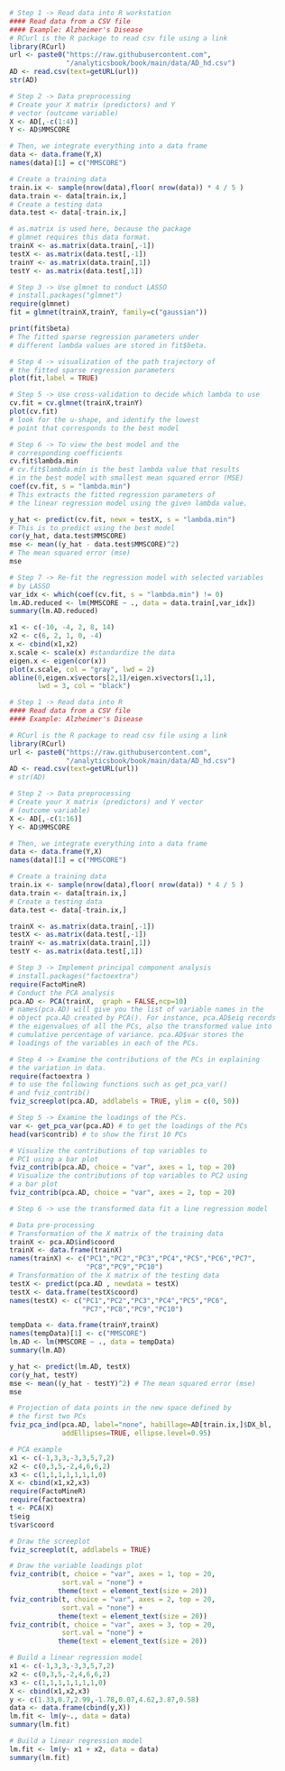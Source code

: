 
\chapter{Chapter 8: Scalability \newline \textit{LASSO \& PCA}}


```r
# Step 1 -> Read data into R workstation
#### Read data from a CSV file
#### Example: Alzheimer's Disease
# RCurl is the R package to read csv file using a link
library(RCurl)
url <- paste0("https://raw.githubusercontent.com",
              "/analyticsbook/book/main/data/AD_hd.csv")
AD <- read.csv(text=getURL(url))
str(AD)
```


```r
# Step 2 -> Data preprocessing
# Create your X matrix (predictors) and Y 
# vector (outcome variable)
X <- AD[,-c(1:4)]
Y <- AD$MMSCORE

# Then, we integrate everything into a data frame
data <- data.frame(Y,X)
names(data)[1] = c("MMSCORE")

# Create a training data
train.ix <- sample(nrow(data),floor( nrow(data)) * 4 / 5 )
data.train <- data[train.ix,]
# Create a testing data
data.test <- data[-train.ix,]

# as.matrix is used here, because the package 
# glmnet requires this data format.
trainX <- as.matrix(data.train[,-1])
testX <- as.matrix(data.test[,-1])
trainY <- as.matrix(data.train[,1])
testY <- as.matrix(data.test[,1])
```


```r
# Step 3 -> Use glmnet to conduct LASSO
# install.packages("glmnet")
require(glmnet)
fit = glmnet(trainX,trainY, family=c("gaussian"))

print(fit$beta) 
# The fitted sparse regression parameters under 
# different lambda values are stored in fit$beta.
```


```r
# Step 4 -> visualization of the path trajectory of 
# the fitted sparse regression parameters
plot(fit,label = TRUE)
```


```r
# Step 5 -> Use cross-validation to decide which lambda to use
cv.fit = cv.glmnet(trainX,trainY)
plot(cv.fit) 
# look for the u-shape, and identify the lowest 
# point that corresponds to the best model
```


```r
# Step 6 -> To view the best model and the 
# corresponding coefficients
cv.fit$lambda.min 
# cv.fit$lambda.min is the best lambda value that results 
# in the best model with smallest mean squared error (MSE)
coef(cv.fit, s = "lambda.min") 
# This extracts the fitted regression parameters of 
# the linear regression model using the given lambda value.

y_hat <- predict(cv.fit, newx = testX, s = "lambda.min") 
# This is to predict using the best model
cor(y_hat, data.test$MMSCORE)
mse <- mean((y_hat - data.test$MMSCORE)^2) 
# The mean squared error (mse)
mse
```


```r
# Step 7 -> Re-fit the regression model with selected variables 
# by LASSO
var_idx <- which(coef(cv.fit, s = "lambda.min") != 0)
lm.AD.reduced <- lm(MMSCORE ~ ., data = data.train[,var_idx])
summary(lm.AD.reduced)
```


```r
x1 <- c(-10, -4, 2, 8, 14)
x2 <- c(6, 2, 1, 0, -4)
x <- cbind(x1,x2)
x.scale <- scale(x) #standardize the data
eigen.x <- eigen(cor(x))
plot(x.scale, col = "gray", lwd = 2)
abline(0,eigen.x$vectors[2,1]/eigen.x$vectors[1,1],
       lwd = 3, col = "black")
```


```r
# Step 1 -> Read data into R
#### Read data from a CSV file
#### Example: Alzheimer's Disease

# RCurl is the R package to read csv file using a link
library(RCurl)
url <- paste0("https://raw.githubusercontent.com",
              "/analyticsbook/book/main/data/AD_hd.csv")
AD <- read.csv(text=getURL(url))
# str(AD)
```


```r
# Step 2 -> Data preprocessing
# Create your X matrix (predictors) and Y vector 
# (outcome variable)
X <- AD[,-c(1:16)]
Y <- AD$MMSCORE

# Then, we integrate everything into a data frame
data <- data.frame(Y,X)
names(data)[1] = c("MMSCORE")

# Create a training data 
train.ix <- sample(nrow(data),floor( nrow(data)) * 4 / 5 )
data.train <- data[train.ix,]
# Create a testing data 
data.test <- data[-train.ix,]

trainX <- as.matrix(data.train[,-1])
testX <- as.matrix(data.test[,-1])
trainY <- as.matrix(data.train[,1])
testY <- as.matrix(data.test[,1])
```


```r
# Step 3 -> Implement principal component analysis
# install.packages("factoextra")
require(FactoMineR)
# Conduct the PCA analysis
pca.AD <- PCA(trainX,  graph = FALSE,ncp=10) 
# names(pca.AD) will give you the list of variable names in the
# object pca.AD created by PCA(). For instance, pca.AD$eig records
# the eigenvalues of all the PCs, also the transformed value into 
# cumulative percentage of variance. pca.AD$var stores the 
# loadings of the variables in each of the PCs.
```


```r
# Step 4 -> Examine the contributions of the PCs in explaining 
# the variation in data.
require(factoextra ) 
# to use the following functions such as get_pca_var() 
# and fviz_contrib()
fviz_screeplot(pca.AD, addlabels = TRUE, ylim = c(0, 50))
```


```r
# Step 5 -> Examine the loadings of the PCs.
var <- get_pca_var(pca.AD) # to get the loadings of the PCs
head(var$contrib) # to show the first 10 PCs

# Visualize the contributions of top variables to 
# PC1 using a bar plot
fviz_contrib(pca.AD, choice = "var", axes = 1, top = 20)
# Visualize the contributions of top variables to PC2 using 
# a bar plot
fviz_contrib(pca.AD, choice = "var", axes = 2, top = 20)
```


```r
# Step 6 -> use the transformed data fit a line regression model

# Data pre-processing
# Transformation of the X matrix of the training data
trainX <- pca.AD$ind$coord 
trainX <- data.frame(trainX)
names(trainX) <- c("PC1","PC2","PC3","PC4","PC5","PC6","PC7",
                   "PC8","PC9","PC10")
# Transformation of the X matrix of the testing data
testX <- predict(pca.AD , newdata = testX) 
testX <- data.frame(testX$coord)
names(testX) <- c("PC1","PC2","PC3","PC4","PC5","PC6",
                  "PC7","PC8","PC9","PC10")

tempData <- data.frame(trainY,trainX)
names(tempData)[1] <- c("MMSCORE")
lm.AD <- lm(MMSCORE ~ ., data = tempData)
summary(lm.AD)

y_hat <- predict(lm.AD, testX)
cor(y_hat, testY)
mse <- mean((y_hat - testY)^2) # The mean squared error (mse)
mse
```


```r
# Projection of data points in the new space defined by 
# the first two PCs
fviz_pca_ind(pca.AD, label="none", habillage=AD[train.ix,]$DX_bl,
             addEllipses=TRUE, ellipse.level=0.95)
```


```r
# PCA example
x1 <- c(-1,3,3,-3,3,5,7,2)
x2 <- c(0,3,5,-2,4,6,6,2)
x3 <- c(1,1,1,1,1,1,1,0)
X <- cbind(x1,x2,x3)
require(FactoMineR)
require(factoextra)
t <- PCA(X)
t$eig
t$var$coord

# Draw the screeplot
fviz_screeplot(t, addlabels = TRUE)

# Draw the variable loadings plot
fviz_contrib(t, choice = "var", axes = 1, top = 20,
             sort.val = "none") +
            theme(text = element_text(size = 20))
fviz_contrib(t, choice = "var", axes = 2, top = 20,
             sort.val = "none") +
            theme(text = element_text(size = 20))
fviz_contrib(t, choice = "var", axes = 3, top = 20,
             sort.val = "none") +
            theme(text = element_text(size = 20))
```


```r
# Build a linear regression model
x1 <- c(-1,3,3,-3,3,5,7,2)
x2 <- c(0,3,5,-2,4,6,6,2)
x3 <- c(1,1,1,1,1,1,1,0)
X <- cbind(x1,x2,x3)
y <- c(1.33,0.7,2.99,-1.78,0.07,4.62,3.87,0.58)
data <- data.frame(cbind(y,X))
lm.fit <- lm(y~., data = data)
summary(lm.fit)
```


```r
# Build a linear regression model
lm.fit <- lm(y~ x1 + x2, data = data)
summary(lm.fit)
```

